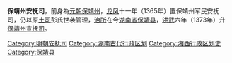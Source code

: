 '''保靖州安抚司'''，前身為[[元朝|元朝]][[保靖州|保靖州]]，[[龍鳳_(韓林兒)|龙凤]]十一年（1365年）置保靖州军民安抚司，仍以原[[土司|土司]]彭氏世袭管理，[[治所|治所]]在今[[湖南省|湖南省]][[保靖县|保靖县]]，[[洪武|洪武]]六年（1373年）升[[保靖州宣抚司|保靖州宣抚司]]。

{{明朝行政区划小作品}}
{{DEFAULTSORT:B}}
[[Category:明朝安抚司|Category:明朝安抚司]] 
[[Category:湖南古代行政区划|Category:湖南古代行政区划]] 
[[Category:湘西行政区划史|Category:湘西行政区划史]]
[[Category:保靖县|Category:保靖县]]